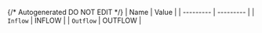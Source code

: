 {/* Autogenerated DO NOT EDIT  */}
| Name      | Value     |
| --------- | --------- |
| `Inflow`  | INFLOW    |
| `Outflow` | OUTFLOW   |